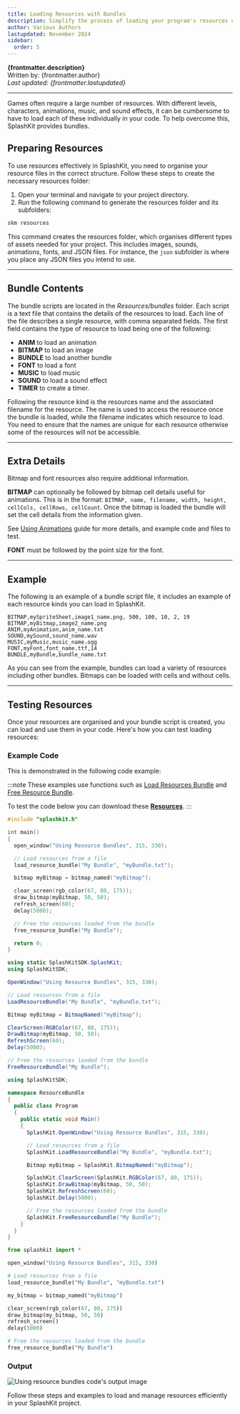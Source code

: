 ```yaml
---
title: Loading Resources with Bundles
description: Simplify the process of loading your program's resources using a resource bundle. This file lists the different resources you want loaded, which can then be loaded and freed as a group.
author: Various Authors
lastupdated: November 2024
sidebar:
  order: 5
---
```



**{frontmatter.description}**  
Written by: {frontmatter.author}  
_Last updated: {frontmatter.lastupdated}_

---

Games often require a large number of resources. With different levels, characters, animations, music, and sound effects, it can be cumbersome to have to load each of these individually in your code. To help overcome this, SplashKit provides bundles.

## Preparing Resources

To use resources effectively in SplashKit, you need to organise your resource files in the correct structure. Follow these steps to create the necessary resources folder:

1. Open your terminal and navigate to your project directory.
2. Run the following command to generate the resources folder and its subfolders:

```bash
skm resources
```

This command creates the resources folder, which organises different types of assets needed for your project. This includes images, sounds, animations, fonts, and JSON files. For instance, the `json` subfolder is where you place any JSON files you intend to use.

---

## Bundle Contents

The bundle scripts are located in the _Resources/bundles_ folder. Each script is a text file that contains the details of the resources to load. Each line of the file describes a single resource, with comma separated fields. The first field contains the type of resource to load being one of the following:

- **ANIM** to load an animation
- **BITMAP** to load an image
- **BUNDLE** to load another bundle
- **FONT** to load a font
- **MUSIC** to load music
- **SOUND** to load a sound effect
- **TIMER** to create a timer.

Following the resource kind is the resources name and the associated filename for the resource. The name is used to access the resource once the bundle is loaded, while the filename indicates which resource to load. You need to ensure that the names are unique for each resource otherwise some of the resources will not be accessible.

---

## Extra Details

Bitmap and font resources also require additional information.

**BITMAP** can optionally be followed by bitmap cell details useful for animations. This is in the format: `BITMAP, name, filename, width, height, cellCols, cellRows, cellCount`. Once the bitmap is loaded the bundle will set the cell details from the information given.

See [Using Animations](/guides/getting-started/6-using-animations) guide for more details, and example code and files to test.

**FONT** must be followed by the point size for the font.

---

## Example

The following is an example of a bundle script file, it includes an example of each resource kinds you can load in SplashKit.

```plaintext
BITMAP,mySpriteSheet,image1_name.png, 500, 100, 10, 2, 19
BITMAP,myBitmap,image2_name.png
ANIM,myAnimation,anim_name.txt
SOUND,mySound,sound_name.wav
MUSIC,myMusic,music_name.ogg
FONT,myFont,font_name.ttf,14
BUNDLE,myBundle,bundle_name.txt
```

As you can see from the example, bundles can load a variety of resources including other bundles. Bitmaps can be loaded with cells and without cells.

---

## Testing Resources

Once your resources are organised and your bundle script is created, you can load and use them in your code. Here's how you can test loading resources:

### Example Code

This is demonstrated in the following code example:

:::note
These examples use functions such as [Load Resources Bundle](/api/resource-bundles/#load-resource-bundle) and [Free Resource Bundle](/api/resource-bundles/#free-resource-bundle).

To test the code below you can download these [**Resources**](/resources/guides/resource-bundles/basics/BasicResourceBundleResources.zip).
:::

<Tabs syncKey="code-language">
<TabItem label="C++">

```cpp
#include "splashkit.h"

int main()
{
  open_window("Using Resource Bundles", 315, 330);

  // Load resources from a file
  load_resource_bundle("My Bundle", "myBundle.txt");

  bitmap myBitmap = bitmap_named("myBitmap");

  clear_screen(rgb_color(67, 80, 175));
  draw_bitmap(myBitmap, 50, 50);
  refresh_screen(60);
  delay(5000);

  // Free the resources loaded from the bundle
  free_resource_bundle("My Bundle");

  return 0;
}
```

</TabItem>
<TabItem label="C#">

<Tabs syncKey="csharp-style">
<TabItem label="Top-level Statements">

```csharp
using static SplashKitSDK.SplashKit;
using SplashKitSDK;

OpenWindow("Using Resource Bundles", 315, 330);

// Load resources from a file
LoadResourceBundle("My Bundle", "myBundle.txt");

Bitmap myBitmap = BitmapNamed("myBitmap");

ClearScreen(RGBColor(67, 80, 175));
DrawBitmap(myBitmap, 50, 50);
RefreshScreen(60);
Delay(5000);

// Free the resources loaded from the bundle
FreeResourceBundle("My Bundle");
```

</TabItem>
<TabItem label="Object-Oriented">

```csharp
using SplashKitSDK;

namespace ResourceBundle
{
  public class Program
  {
    public static void Main()
    {
      SplashKit.OpenWindow("Using Resource Bundles", 315, 330);

      // Load resources from a file
      SplashKit.LoadResourceBundle("My Bundle", "myBundle.txt");

      Bitmap myBitmap = SplashKit.BitmapNamed("myBitmap");

      SplashKit.ClearScreen(SplashKit.RGBColor(67, 80, 175));
      SplashKit.DrawBitmap(myBitmap, 50, 50);
      SplashKit.RefreshScreen(60);
      SplashKit.Delay(5000);

      // Free the resources loaded from the bundle
      SplashKit.FreeResourceBundle("My Bundle");
    }
  }
}
```

</TabItem>
</Tabs>

</TabItem>
<TabItem label="Python">

```python
from splashkit import *

open_window("Using Resource Bundles", 315, 330)

# Load resources from a file
load_resource_bundle("My Bundle", "myBundle.txt")

my_bitmap = bitmap_named("myBitmap")

clear_screen(rgb_color(67, 80, 175))
draw_bitmap(my_bitmap, 50, 50)
refresh_screen()
delay(5000)

# Free the resources loaded from the bundle
free_resource_bundle("My Bundle")

```

</TabItem>
</Tabs>

### Output

![Using resource bundles code's output image](./images/output.png)

Follow these steps and examples to load and manage resources efficiently in your SplashKit project.
